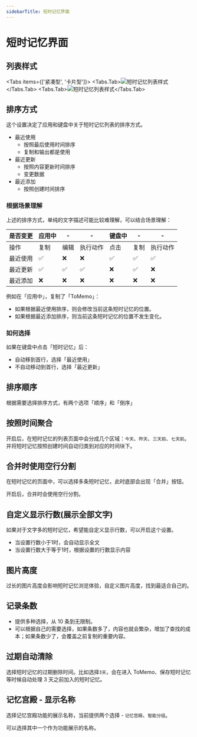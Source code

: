 ```yaml
---
sidebarTitle: 短时记忆界面
---
```



# 短时记忆界面

## 列表样式

<Tabs items={['紧凑型', '卡片型']}>
  <Tabs.Tab><Image src="/images/settings-short-term-memory/short-term-memory-list-compact.png" width={300} height={300} alt="短时记忆列表样式" /></Tabs.Tab>
  <Tabs.Tab><Image src="/images/settings-short-term-memory/short-term-memory-list-card.png" width={300} height={300} alt="短时记忆列表样式" /></Tabs.Tab>
</Tabs>

## 排序方式

这个设置决定了应用和键盘中关于短时记忆列表的排序方式。

- 最近使用
  - 按照最后使用时间排序
  - 复制和输出都是使用
- 最近更新
  - 按照内容更新时间排序
  - 变更数据
- 最近添加
  - 按照创建时间排序

### 根据场景理解
上述的排序方式，单纯的文字描述可能比较难理解，可以结合场景理解：

| 是否变更 | 应用中 | -    | -        | 键盘中 | -    | -        |
| -------- | ------ | ---- | -------- | ------ | ---- | -------- |
| 操作     | 复制   | 编辑 | 执行动作 | 点击   | 复制 | 执行动作 |
| 最近使用 | ✅     | ❌   | ❌       | ✅     | ✅   | ✅       |
| 最近更新 | ✅     | ✅   | ✅       | ❌     | ✅   | ❌       |
| 最近添加 | ❌     | ❌   | ❌       | ❌     | ❌   | ❌       |

例如在「应用中」，复制了「ToMemo」：
- 如果根据最近使用排序，则会修改当前这条短时记忆的位置。
- 如果根据最近添加排序，则当前这条短时记忆的位置不发生变化。


### 如何选择

如果在键盘中点击「短时记忆」后：

- 自动移到首行，选择「最近使用」
- 不自动移动到首行，选择「最近更新」

## 排序顺序

根据需要选择排序方式，有两个选项「顺序」和「倒序」

## 按照时间聚合

开启后，在短时记忆的列表页面中会分成几个区域：`今天`、`昨天`、`三天前`、`七天前`。
并将短时记忆按照创建时间自动归类到对应的时间块下。

## 合并时使用空行分割

在短时记忆的页面中，可以选择多条短时记忆，此时底部会出现「合并」按钮。

开启后，合并时会使用空行分割。

## 自定义显示行数(展示全部文字)

如果对于文字多的短时记忆，希望能自定义显示行数，可以开启这个设置。

- 当设置行数小于1时，会自动显示全文
- 当设置行数大于等于1时，根据设置的行数显示内容

## 图片高度

过长的图片高度会影响短时记忆浏览体验，自定义图片高度，找到最适合自己的。


## 记录条数

- 提供多种选择，从 10 条到无限制。
- 可以根据自己的需要选择，如果条数多了，内容也就会繁杂，增加了查找的成本；如果条数少了，会覆盖之前复制的重要内容。

## 过期自动清除

选择短时记忆的过期删除时间。比如选择`3天`，会在进入 ToMemo、保存短时记忆等时候自动处理 3 天之前加入的短时记忆。

## 记忆宫殿 - 显示名称

选择记忆宫殿功能的展示名称，当前提供两个选择 - `记忆宫殿`、`智能分组`。

可以选择其中一个作为功能展示的名称。